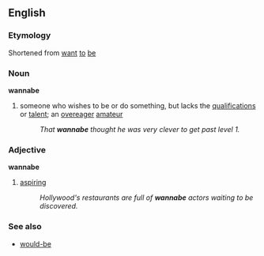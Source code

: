 ==English==
===Etymology===
Shortened from [[want]] [[to]] [[be]]
===Noun===
'''wannabe'''
#someone who wishes to be or do something, but lacks the [[qualification]]s or [[talent]]; an [[overeager]] [[amateur]]
#:''That '''wannabe''' thought he was very clever to get past level 1.''
===Adjective===
'''wannabe'''
#[[aspiring]]
#:''Hollywood's restaurants are full of '''wannabe''' actors waiting to be discovered.''
===See also===
*[[would-be]]
